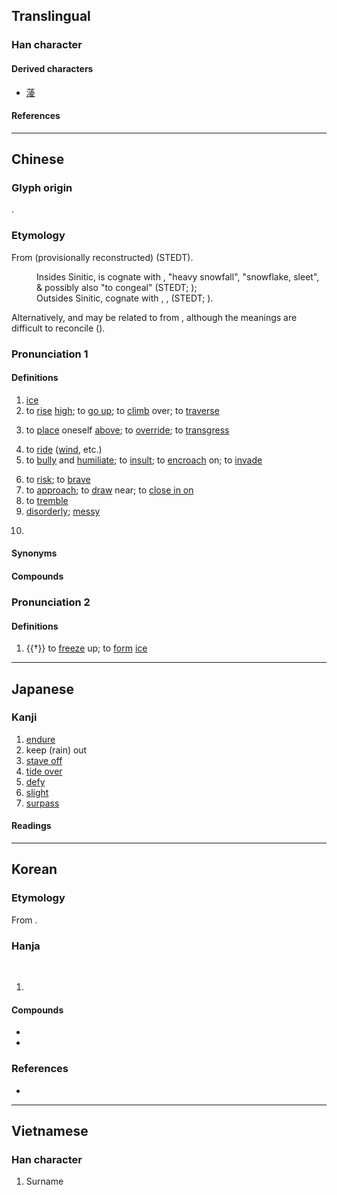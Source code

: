 {{also|淩}}
{{character info}}
==Translingual==
{{stroke order|[[File:凌-red.png|100px]]}}

===Han character===
{{Han char|rn=15|rad=冫|as=08|sn=10|four=34147|canj=IMGCE|ids=⿰冫夌}}

====Derived characters====
* [[蓤]]

====References====
{{Han ref|kx=0132.450|dkj=01669|dj=0297.010|hdz=10298.030|uh=51CC}}

----

==Chinese==
{{zh-forms|alt=*淩,夌|note=淩 not usually used for “ice”}}

===Glyph origin===
{{Han etym}}
{{Han compound|冫|夌|ls=psc|c1=s|c2=p|t1=ice}}.

===Etymology===
From {{inh|zh|sit-pro|*r-p(w)am||to freeze; snow}} (provisionally reconstructed) (STEDT).
:Insides Sinitic, {{och-l|凌|tr=*p.rəŋ ~ [r]əŋ}} is cognate with {{och-l|冰|tr=*p.rəŋ}}, {{och-l|雱|tr=*pʰˁaŋ}} "heavy snowfall", {{och-l|霙|*''ʔraŋ''}} "snowflake, sleet", & possibly also {{och-l|凝|tr=[ŋ](r)əŋ}} "to congeal" (STEDT; {{zh-ref|Baxter and Sagart, 2014}});
:Outsides Sinitic, cognate with {{cog|sit-tan-pro|*pam||snow}}, {{cog|sit-jap|jpɣom||to freeze}}, {{m|sit-jap|tɤjpɣom||ice}} (STEDT; {{zh-ref|Zhang, Jacques, and Lai, 2019}}).

Alternatively, {{och-l|冰|tr=*prjəŋ ~ prəŋ?}} and {{och-l|凌|tr=*b-rjəŋ ~ rəŋ}} may be related to {{cog|km|ប្រឹង|tr=preṅa|t=to harden; to solidify}} from {{m|km|tr=reṅa|t=to dry up}}, although the meanings are difficult to reconcile ({{zh-ref|Schuessler, 2007}}).

===Pronunciation 1===
{{zh-pron
|m=líng
|c=ling4
|c-t=len3
|h=pfs=lìn;gd=lin2
|md=lìng
|mn=lêng
|mn-t=lêng5
|w=
|mc=y
|oc=y
|cat=n,v,a,pn
}}

====Definitions====
{{zh-hanzi}}

# [[ice]]
# to [[rise]] [[high]]; to [[go up]]; to [[climb]] over; to [[traverse]]
#: {{zh-alt-inline|陵}}
# to [[place]] oneself [[above]]; to [[override]]; to [[transgress]]
#: {{zh-alt-inline|陵}}
# to [[ride]] ([[wind]], etc.)
# to [[bully]] and [[humiliate]]; to [[insult]]; to [[encroach]] on; to [[invade]]
#: {{zh-alt-inline|陵}}
# to [[risk]]; to [[brave]]
# to [[approach]]; to [[draw]] near; to [[close in on]]
# to [[tremble]]
# [[disorderly]]; [[messy]]
# {{surname|zh}}
#: {{zh-x|^凌 ^濛[濛]-初|{{w|Ling Mengchu|'''Ling''' Mengchu}} (Ming dynasty Chinese writer)}}

====Synonyms====
{{zh-dial|冰}}

====Compounds====
{{zh-der|凌替|凌藉|凌厲攻勢|恃強凌弱|凌亂不堪|凌波仙子|凌煙閣|凌風|冬凌|凌汛|志氣凌雲|凌辱|凌波襪|凌虛|凌災|奚凌|凌虐|凌遲碎剮|凌逼|恃勢凌人|凌亂|凌霄殿|凌駕|凌籍|凍凌觜臉|凌遲|侵凌|凌陰|凌錐|凌雲壯志|凌轢|凌凌|凌夷|凌波舞|凌迸|凌波微步|凌持|凌霄|仗勢凌人|凌波|凌晨|壯志凌雲|凌躐|凌雲健筆|傲雪凌霜|凌厲|凌日|凌霄花|凌雲|凌遲處死|凌空|凌眼|凌波殿|凌暴|凌人|冰凌|倚強凌弱|氣凌霄漢|盛氣凌人|畏強凌弱|撞凌|欺凌|駕凌|貴不凌賤|霸凌|凌家湖|金星凌日|冰凌|凌歷}}

===Pronunciation 2===
{{zh-pron
|m=lìng
|cat=v
}}

====Definitions====
{{zh-hanzi}}

# {{†}} to [[freeze]] up; to [[form]] [[ice]]

----

==Japanese==

===Kanji===
{{ja-kanji|grade=|rs=冫08}}

# [[endure]]
# keep (rain) out
# [[stave off]]
# [[tide over]]
# [[defy]]
# [[slight]]
# [[surpass]]

====Readings====
{{ja-readings
|on=りょう
|kun=しの-ぐ
}}

----

==Korean==

===Etymology===
From {{der|ko|ltc|-}} {{ltc-l|凌|id=1}}.

===Hanja===
{{ko-hanja|업신여기다|업신여길|릉||능}}<br>
{{ko-hanja|능가하다|능가할|릉||능}}

# {{hanja form of|릉|to [[place]] oneself [[above]]; to [[override]]}}

====Compounds====
* {{ko-l|능가|[[excelling]]; [[surpassing]]; [[outdoing]]|凌駕}}
* {{ko-l|능멸|[[looking]] [[down]] (on somebody)|凌蔑}}

===References===
* {{R:hanjadoc|711}}

----

==Vietnamese==

===Han character===
{{vi-readings|reading=[[lăng]], [[lăn]], [[lâng]], [[lừng]], [[rưng]], [[dưng]]|rs=冫08}}

# Surname